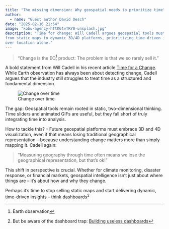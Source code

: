 ```yaml
---
title: "The missing dimension: Why geospatial needs to prioritize time"
author:
  - name: "Guest author David Oesch"
date: "2025-02-16 21:54"
image: "kobu-agency-hTtK6tvTRY0-unsplash.jpg"
description: "Time for change: Will Cadell argues geospatial tools must shift 
from static maps to dynamic 3D/4D platforms, prioritizing time-driven insights 
over location alone."
---
```


> "Change is the EO^[Earth observation] product: The problem is that we so rarely sell it."

A bold statement from Will Cadell in his recent article 
[Time for a Change](https://www.strategicgeospatial.com/p/time-for-a-change). 
While Earth observation has always been about detecting change, Cadell argues 
that the industry still struggles to treat time as a structured and fundamental 
dimension. 

![Change over time](kobu-agency-hTtK6tvTRY0-unsplash.jpg "Change over time")

The gap: Geospatial tools remain rooted in static, two-dimensional thinking. 
Time sliders and animated GIFs are useful, but they fall short of truly 
integrating time into analysis. 

How to tackle this? – Future geospatial platforms must embrace 3D and 4D 
visualization, even if that means losing traditional geographical 
representation – because understanding change matters more than simply mapping 
it. Cadell again:

> "Measuring geography through time often means we lose the geographical 
representation, but that’s ok!"

This shift in perspective is crucial. Whether for climate monitoring, disaster 
response, or financial markets, geospatial intelligence isn’t just about where 
things are – it’s about how and why they change.

Perhaps it’s time to stop selling static maps and start delivering dynamic, 
time-driven insights – think dashboards^[But be aware of the dashboard trap: 
[Building useless dashboards](https://www.reddit.com/r/BusinessIntelligence/comments/z335op/building_useless_dashboards/)]

